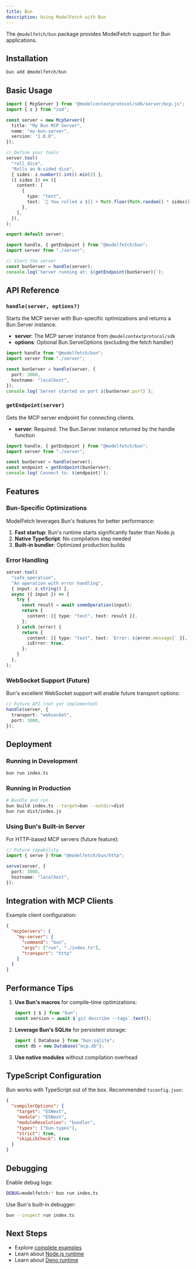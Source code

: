 ```yaml
---
title: Bun
description: Using ModelFetch with Bun
---
```


The `@modelfetch/bun` package provides ModelFetch support for Bun applications.

## Installation

```bash
bun add @modelfetch/bun
```

## Basic Usage

```typescript title="server.ts"
import { McpServer } from "@modelcontextprotocol/sdk/server/mcp.js";
import { z } from "zod";

const server = new McpServer({
  title: "My Bun MCP Server",
  name: "my-bun-server",
  version: "1.0.0",
});

// Define your tools
server.tool(
  "roll_dice",
  "Rolls an N-sided dice",
  { sides: z.number().int().min(2) },
  ({ sides }) => ({
    content: [
      {
        type: "text",
        text: `🎲 You rolled a ${1 + Math.floor(Math.random() * sides)}!`,
      },
    ],
  }),
);

export default server;
```

```typescript title="index.ts"
import handle, { getEndpoint } from "@modelfetch/bun";
import server from "./server";

// Start the server
const bunServer = handle(server);
console.log(`Server running at: ${getEndpoint(bunServer)}`);
```

## API Reference

### `handle(server, options?)`

Starts the MCP server with Bun-specific optimizations and returns a Bun.Server instance.

- **server**: The MCP server instance from `@modelcontextprotocol/sdk`
- **options**: Optional Bun.ServeOptions (excluding the fetch handler)

```typescript
import handle from "@modelfetch/bun";
import server from "./server";

const bunServer = handle(server, {
  port: 3000,
  hostname: "localhost",
});
console.log(`Server started on port ${bunServer.port}`);
```

### `getEndpoint(server)`

Gets the MCP server endpoint for connecting clients.

- **server**: Required. The Bun.Server instance returned by the handle function

```typescript
import handle, { getEndpoint } from "@modelfetch/bun";
import server from "./server";

const bunServer = handle(server);
const endpoint = getEndpoint(bunServer);
console.log(`Connect to: ${endpoint}`);
```

## Features

### Bun-Specific Optimizations

ModelFetch leverages Bun's features for better performance:

1. **Fast startup**: Bun's runtime starts significantly faster than Node.js
2. **Native TypeScript**: No compilation step needed
3. **Built-in bundler**: Optimized production builds

### Error Handling

```typescript
server.tool(
  "safe_operation",
  "An operation with error handling",
  { input: z.string() },
  async ({ input }) => {
    try {
      const result = await someOperation(input);
      return {
        content: [{ type: "text", text: result }],
      };
    } catch (error) {
      return {
        content: [{ type: "text", text: `Error: ${error.message}` }],
        isError: true,
      };
    }
  },
);
```

### WebSocket Support (Future)

Bun's excellent WebSocket support will enable future transport options:

```typescript
// Future API (not yet implemented)
handle(server, {
  transport: "websocket",
  port: 3000,
});
```

## Deployment

### Running in Development

```bash
bun run index.ts
```

### Running in Production

```bash
# Bundle and run
bun build index.ts --target=bun --outdir=dist
bun run dist/index.js
```

### Using Bun's Built-in Server

For HTTP-based MCP servers (future feature):

```typescript
// Future capability
import { serve } from "@modelfetch/bun/http";

serve(server, {
  port: 3000,
  hostname: "localhost",
});
```

## Integration with MCP Clients

Example client configuration:

```json
{
  "mcpServers": {
    "my-server": {
      "command": "bun",
      "args": ["run", "./index.ts"],
      "transport": "http"
    }
  }
}
```

## Performance Tips

1. **Use Bun's macros** for compile-time optimizations:

   ```typescript
   import { $ } from "bun";
   const version = await $`git describe --tags`.text();
   ```

2. **Leverage Bun's SQLite** for persistent storage:

   ```typescript
   import { Database } from "bun:sqlite";
   const db = new Database("mcp.db");
   ```

3. **Use native modules** without compilation overhead

## TypeScript Configuration

Bun works with TypeScript out of the box. Recommended `tsconfig.json`:

```json
{
  "compilerOptions": {
    "target": "ESNext",
    "module": "ESNext",
    "moduleResolution": "bundler",
    "types": ["bun-types"],
    "strict": true,
    "skipLibCheck": true
  }
}
```

## Debugging

Enable debug logs:

```bash
DEBUG=modelfetch:* bun run index.ts
```

Use Bun's built-in debugger:

```bash
bun --inspect run index.ts
```

## Next Steps

- Explore [complete examples](/docs/examples)
- Learn about [Node.js runtime](/docs/runtimes/node)
- Learn about [Deno runtime](/docs/runtimes/deno)
